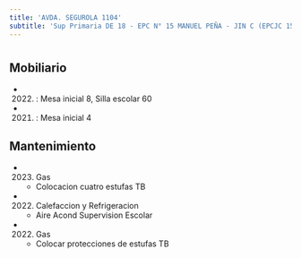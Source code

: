 ```yaml
---
title: 'AVDA. SEGUROLA 1104'
subtitle: 'Sup Primaria DE 18 - EPC N° 15 MANUEL PEÑA - JIN C (EPCJC 15/18°) [S]'
---
```


#


## Mobiliario

*  (2022) : Mesa inicial 8, Silla escolar 60 

*  (2021) : Mesa inicial 4 





## Mantenimiento

*  (2023) Gas 
    + Colocacion cuatro estufas TB

*  (2022) Calefaccion y Refrigeracion 
    + Aire Acond Supervision Escolar

*  (2022) Gas 
    + Colocar protecciones de estufas TB



